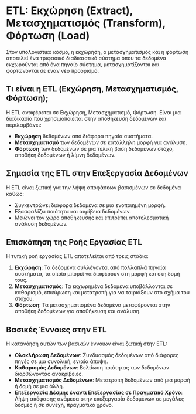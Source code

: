# ETL: Εκχώρηση (Extract), Μετασχηματισμός (Transform), Φόρτωση (Load)

Στον υπολογιστικό κόσμο, η εκχώρηση, ο μετασχηματισμός και η φόρτωση αποτελεί ένα τριφασικό διαδικαστικό σύστημα όπου τα δεδομένα εκχωρούνται από ένα πηγαίο σύστημα, μετασχηματίζονται και φορτώνονται σε έναν νέο προορισμό.

## Τι είναι η ETL (Εκχώρηση, Μετασχηματισμός, Φόρτωση);

Η ETL αναφέρεται σε Εκχώρηση, Μετασχηματισμό, Φόρτωση. Είναι μια διαδικασία που χρησιμοποιείται στην αποθήκευση δεδομένων και περιλαμβάνει:

- **Εκχώρηση** δεδομένων από διάφορα πηγαία συστήματα.
- **Μετασχηματισμό** των δεδομένων σε κατάλληλη μορφή για ανάλυση.
- **Φόρτωση** των δεδομένων σε μια τελική βάση δεδομένων στόχο, αποθήκη δεδομένων ή λίμνη δεδομένων.

## Σημασία της ETL στην Επεξεργασία Δεδομένων

Η ETL είναι ζωτική για την λήψη αποφάσεων βασισμένων σε δεδομένα καθώς:

- Συγκεντρώνει διάφορα δεδομένα σε μια ενοποιημένη μορφή.
- Εξασφαλίζει ποιότητα και ακρίβεια δεδομένων.
- Μειώνει τον χώρο αποθήκευσης και επιτρέπει αποτελεσματική ανάλυση δεδομένων.

## Επισκόπηση της Ροής Εργασίας ETL

Η τυπική ροή εργασίας ETL αποτελείται από τρεις στάδια:

1. **Εκχώρηση**: Τα δεδομένα συλλέγονται από πολλαπλά πηγαία συστήματα, τα οποία μπορεί να διαφέρουν στη μορφή και στη δομή τους.
2. **Μετασχηματισμός**: Τα εκχωρημένα δεδομένα υποβάλλονται σε καθαρισμό, επικύρωση και μετατροπή για να ταιριάξουν στο σχήμα του στόχου.
3. **Φόρτωση**: Τα μετασχηματισμένα δεδομένα μεταφέρονται στην αποθήκη δεδομένων για αποθήκευση και ανάλυση.

## Βασικές Έννοιες στην ETL

Η κατανόηση αυτών των βασικών έννοιων είναι ζωτική στην ETL:

- **Ολοκλήρωση Δεδομένων**: Συνδυασμός δεδομένων από διάφορες πηγές σε μια συνολική, ενιαία άποψη.
- **Καθαρισμός Δεδομένων**: Βελτίωση ποιότητας των δεδομένων διορθώνοντας ανακρίβειες.
- **Μετασχηματισμός Δεδομένων**: Μετατροπή δεδομένων από μια μορφή ή δομή σε μια άλλη.
- **Επεξεργασία Δέσμης έναντι Επεξεργασίας σε Πραγματικό Χρόνο**: Λήψη απόφασης ανάμεσα στην επεξεργασία δεδομένων σε μεγάλες δέσμες ή σε συνεχή, πραγματικό χρόνο.